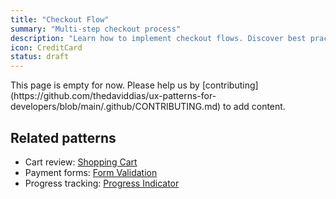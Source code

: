 ```yaml
---
title: "Checkout Flow"
summary: "Multi-step checkout process"
description: "Learn how to implement checkout flows. Discover best practices for payment forms, order review, and conversion optimization."
icon: CreditCard
status: draft
---
```


<Callout type="warning">
  This page is empty for now. Please help us by
  [contributing](https://github.com/thedaviddias/ux-patterns-for-developers/blob/main/.github/CONTRIBUTING.md)
  to add content.
</Callout>

## Related patterns

- Cart review: [Shopping Cart](/patterns/e-commerce/shopping-cart)
- Payment forms: [Form Validation](/patterns/forms/form-validation)
- Progress tracking: [Progress Indicator](/patterns/user-feedback/progress-indicator)
